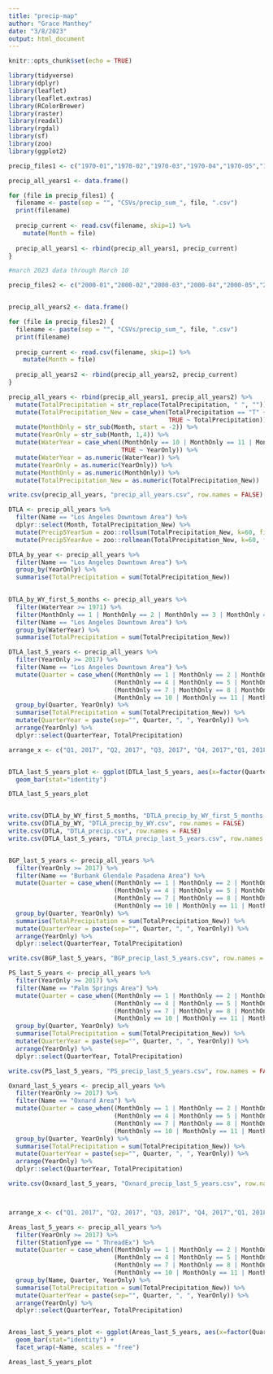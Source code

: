 ```yaml
---
title: "precip-map"
author: "Grace Manthey"
date: "3/8/2023"
output: html_document
---
```


```r
knitr::opts_chunk$set(echo = TRUE)
```

```r

library(tidyverse)
library(dplyr)
library(leaflet)
library(leaflet.extras)
library(RColorBrewer)
library(raster)
library(readxl)
library(rgdal)
library(sf)
library(zoo)
library(ggplot2)


```

```r

precip_files1 <- c("1970-01","1970-02","1970-03","1970-04","1970-05","1970-06","1970-07","1970-08","1970-09","1970-10","1970-11","1970-12","1971-01","1971-02","1971-03","1971-04","1971-05","1971-06","1971-07","1971-08","1971-09","1971-10","1971-11","1971-12","1972-01","1972-02","1972-03","1972-04","1972-05","1972-06","1972-07","1972-08","1972-09","1972-10","1972-11","1972-12","1973-01","1973-02","1973-03","1973-04","1973-05","1973-06","1973-07","1973-08","1973-09","1973-10","1973-11","1973-12","1974-01","1974-02","1974-03","1974-04","1974-05","1974-06","1974-07","1974-08","1974-09","1974-10","1974-11","1974-12","1975-01","1975-02","1975-03","1975-04","1975-05","1975-06","1975-07","1975-08","1975-09","1975-10","1975-11","1975-12","1976-01","1976-02","1976-03","1976-04","1976-05","1976-06","1976-07","1976-08","1976-09","1976-10","1976-11","1976-12","1977-01","1977-02","1977-03","1977-04","1977-05","1977-06","1977-07","1977-08","1977-09","1977-10","1977-11","1977-12","1978-01","1978-02","1978-03","1978-04","1978-05","1978-06","1978-07","1978-08","1978-09","1978-10","1978-11","1978-12","1979-01","1979-02","1979-03","1979-04","1979-05","1979-06","1979-07","1979-08","1979-09","1979-10","1979-11","1979-12","1980-01","1980-02","1980-03","1980-04","1980-05","1980-06","1980-07","1980-08","1980-09","1980-10","1980-11","1980-12","1981-01","1981-02","1981-03","1981-04","1981-05","1981-06","1981-07","1981-08","1981-09","1981-10","1981-11","1981-12","1982-01","1982-02","1982-03","1982-04","1982-05","1982-06","1982-07","1982-08","1982-09","1982-10","1982-11","1982-12","1983-01","1983-02","1983-03","1983-04","1983-05","1983-06","1983-07","1983-08","1983-09","1983-10","1983-11","1983-12","1984-01","1984-02","1984-03","1984-04","1984-05","1984-06","1984-07","1984-08","1984-09","1984-10","1984-11","1984-12","1985-01","1985-02","1985-03","1985-04","1985-05","1985-06","1985-07","1985-08","1985-09","1985-10","1985-11","1985-12","1986-01","1986-02","1986-03","1986-04","1986-05","1986-06","1986-07","1986-08","1986-09","1986-10","1986-11","1986-12","1987-01","1987-02","1987-03","1987-04","1987-05","1987-06","1987-07","1987-08","1987-09","1987-10","1987-11","1987-12","1988-01","1988-02","1988-03","1988-04","1988-05","1988-06","1988-07","1988-08","1988-09","1988-10","1988-11","1988-12","1989-01","1989-02","1989-03","1989-04","1989-05","1989-06","1989-07","1989-08","1989-09","1989-10","1989-11","1989-12","1990-01","1990-02","1990-03","1990-04","1990-05","1990-06","1990-07","1990-08","1990-09","1990-10","1990-11","1990-12","1991-01","1991-02","1991-03","1991-04","1991-05","1991-06","1991-07","1991-08","1991-09","1991-10","1991-11","1991-12","1992-01","1992-02","1992-03","1992-04","1992-05","1992-06","1992-07","1992-08","1992-09","1992-10","1992-11","1992-12","1993-01","1993-02","1993-03","1993-04","1993-05","1993-06","1993-07","1993-08","1993-09","1993-10","1993-11","1993-12","1994-01","1994-02","1994-03","1994-04","1994-05","1994-06","1994-07","1994-08","1994-09","1994-10","1994-11","1994-12","1995-01","1995-02","1995-03","1995-04","1995-05","1995-06","1995-07","1995-08","1995-09","1995-10","1995-11","1995-12","1996-01","1996-02","1996-03","1996-04","1996-05","1996-06","1996-07","1996-08","1996-09","1996-10","1996-11","1996-12","1997-01","1997-02","1997-03","1997-04","1997-05","1997-06","1997-07","1997-08","1997-09","1997-10","1997-11","1997-12","1998-01","1998-02","1998-03","1998-04","1998-05","1998-06","1998-07","1998-08","1998-09","1998-10","1998-11","1998-12","1999-01","1999-02","1999-03","1999-04","1999-05","1999-06","1999-07","1999-08","1999-09","1999-10","1999-11","1999-12")

precip_all_years1 <- data.frame()

for (file in precip_files1) {
  filename <- paste(sep = "", "CSVs/precip_sum_", file, ".csv")
  print(filename)
  
  precip_current <- read.csv(filename, skip=1) %>% 
    mutate(Month = file)
  
  precip_all_years1 <- rbind(precip_all_years1, precip_current)
}


```

```r

#march 2023 data through March 10

precip_files2 <- c("2000-01","2000-02","2000-03","2000-04","2000-05","2000-06","2000-07","2000-08","2000-09","2000-10","2000-11","2000-12","2001-01","2001-02","2001-03","2001-04","2001-05","2001-06","2001-07","2001-08","2001-09","2001-10","2001-11","2001-12","2002-01","2002-02","2002-03","2002-04","2002-05","2002-06","2002-07","2002-08","2002-09","2002-10","2002-11","2002-12","2003-01","2003-02","2003-03","2003-04","2003-05","2003-06","2003-07","2003-08","2003-09","2003-10","2003-11","2003-12","2004-01","2004-02","2004-03","2004-04","2004-05","2004-06","2004-07","2004-08","2004-09","2004-10","2004-11","2004-12","2005-01","2005-02","2005-03","2005-04","2005-05","2005-06","2005-07","2005-08","2005-09","2005-10","2005-11","2005-12","2006-01","2006-02","2006-03","2006-04","2006-05","2006-06","2006-07","2006-08","2006-09","2006-10","2006-11","2006-12","2007-01","2007-02","2007-03","2007-04","2007-05","2007-06","2007-07","2007-08","2007-09","2007-10","2007-11","2007-12","2008-01","2008-02","2008-03","2008-04","2008-05","2008-06","2008-07","2008-08","2008-09","2008-10","2008-11","2008-12","2009-01","2009-02","2009-03","2009-04","2009-05","2009-06","2009-07","2009-08","2009-09","2009-10","2009-11","2009-12","2010-01","2010-02","2010-03","2010-04","2010-05","2010-06","2010-07","2010-08","2010-09","2010-10","2010-11","2010-12","2011-01","2011-02","2011-03","2011-04","2011-05","2011-06","2011-07","2011-08","2011-09","2011-10","2011-11","2011-12","2012-01","2012-02","2012-03","2012-04","2012-05","2012-06","2012-07","2012-08","2012-09","2012-10","2012-11","2012-12","2013-01","2013-02","2013-03","2013-04","2013-05","2013-06","2013-07","2013-08","2013-09","2013-10","2013-11","2013-12","2014-01","2014-02","2014-03","2014-04","2014-05","2014-06","2014-07","2014-08","2014-09","2014-10","2014-11","2014-12","2015-01","2015-02","2015-03","2015-04","2015-05","2015-06","2015-07","2015-08","2015-09","2015-10","2015-11","2015-12","2016-01","2016-02","2016-03","2016-04","2016-05","2016-06","2016-07","2016-08","2016-09","2016-10","2016-11","2016-12","2017-01","2017-02","2017-03","2017-04","2017-05","2017-06","2017-07","2017-08","2017-09","2017-10","2017-11","2017-12","2018-01","2018-02","2018-03","2018-04","2018-05","2018-06","2018-07","2018-08","2018-09","2018-10","2018-11","2018-12","2019-01","2019-02","2019-03","2019-04","2019-05","2019-06","2019-07","2019-08","2019-09","2019-10","2019-11","2019-12","2020-01","2020-02","2020-03","2020-04","2020-05","2020-06","2020-07","2020-08","2020-09","2020-10","2020-11","2020-12","2021-01","2021-02","2021-03","2021-04","2021-05","2021-06","2021-07","2021-08","2021-09","2021-10","2021-11","2021-12","2022-01","2022-02","2022-03","2022-04","2022-05","2022-06","2022-07","2022-08","2022-09","2022-10","2022-11","2022-12","2023-01","2023-02","2023-03")


precip_all_years2 <- data.frame()

for (file in precip_files2) {
  filename <- paste(sep = "", "CSVs/precip_sum_", file, ".csv")
  print(filename)
  
  precip_current <- read.csv(filename, skip=1) %>% 
    mutate(Month = file)
  
  precip_all_years2 <- rbind(precip_all_years2, precip_current)
}

```


```r

precip_all_years <- rbind(precip_all_years1, precip_all_years2) %>% 
  mutate(TotalPrecipitation = str_replace(TotalPrecipitation, " ", "")) %>% 
  mutate(TotalPrecipitation_New = case_when(TotalPrecipitation == "T" ~ "0",
                                            TRUE ~ TotalPrecipitation)) %>% 
  mutate(MonthOnly = str_sub(Month, start = -2)) %>% 
  mutate(YearOnly = str_sub(Month, 1,4)) %>% 
  mutate(WaterYear = case_when((MonthOnly == 10 | MonthOnly == 11 | MonthOnly == 12) ~ as.character((as.numeric(YearOnly) + 1)),
                               TRUE ~ YearOnly)) %>% 
  mutate(WaterYear = as.numeric(WaterYear)) %>% 
  mutate(YearOnly = as.numeric(YearOnly)) %>% 
  mutate(MonthOnly = as.numeric(MonthOnly)) %>% 
  mutate(TotalPrecipitation_New = as.numeric(TotalPrecipitation_New))

write.csv(precip_all_years, "precip_all_years.csv", row.names = FALSE)

DTLA <- precip_all_years %>% 
  filter(Name == "Los Angeles Downtown Area") %>% 
  dplyr::select(Month, TotalPrecipitation_New) %>% 
  mutate(Precip5YearSum = zoo::rollsum(TotalPrecipitation_New, k=60, fill=NA, align = "right")) %>%
  mutate(Precip5YearAve = zoo::rollmean(TotalPrecipitation_New, k=60, fill=NA, align = "right"))

DTLA_by_year <- precip_all_years %>% 
  filter(Name == "Los Angeles Downtown Area") %>% 
  group_by(YearOnly) %>% 
  summarise(TotalPrecipitation = sum(TotalPrecipitation_New))
  

DTLA_by_WY_first_5_months <- precip_all_years %>% 
  filter(WaterYear >= 1971) %>% 
  filter(MonthOnly == 1 | MonthOnly == 2 | MonthOnly == 3 | MonthOnly == 10 | MonthOnly == 11 | MonthOnly == 12) %>% 
  filter(Name == "Los Angeles Downtown Area") %>% 
  group_by(WaterYear) %>% 
  summarise(TotalPrecipitation = sum(TotalPrecipitation_New))

DTLA_last_5_years <- precip_all_years %>% 
  filter(YearOnly >= 2017) %>%
  filter(Name == "Los Angeles Downtown Area") %>%
  mutate(Quarter = case_when((MonthOnly == 1 | MonthOnly == 2 | MonthOnly == 3) ~ 'Q1',
                             (MonthOnly == 4 | MonthOnly == 5 | MonthOnly == 6) ~ 'Q2',
                             (MonthOnly == 7 | MonthOnly == 8 | MonthOnly == 9) ~ 'Q3',
                             (MonthOnly == 10 | MonthOnly == 11 | MonthOnly == 12) ~ 'Q4')) %>% 
  group_by(Quarter, YearOnly) %>% 
  summarise(TotalPrecipitation = sum(TotalPrecipitation_New)) %>% 
  mutate(QuarterYear = paste(sep="", Quarter, ", ", YearOnly)) %>% 
  arrange(YearOnly) %>% 
  dplyr::select(QuarterYear, TotalPrecipitation)

arrange_x <- c("Q1, 2017", "Q2, 2017", "Q3, 2017", "Q4, 2017","Q1, 2018", "Q2, 2018", "Q3, 2018", "Q4, 2018","Q1, 2019", "Q2, 2019", "Q3, 2019", "Q4, 2019","Q1, 2020", "Q2, 2020", "Q3, 2020", "Q4, 2020","Q1, 2021", "Q2, 2021", "Q3, 2021", "Q4, 2021", "Q1, 2022", "Q2, 2022", "Q3, 2022", "Q4, 2022","Q1, 2023")


DTLA_last_5_years_plot <- ggplot(DTLA_last_5_years, aes(x=factor(QuarterYear, level=arrange_x), y=TotalPrecipitation)) +
  geom_bar(stat="identity")

DTLA_last_5_years_plot


write.csv(DTLA_by_WY_first_5_months, "DTLA_precip_by_WY_first_5_months.csv", row.names = FALSE)
write.csv(DTLA_by_WY, "DTLA_precip_by_WY.csv", row.names = FALSE)
write.csv(DTLA, "DTLA_precip.csv", row.names = FALSE)
write.csv(DTLA_last_5_years, "DTLA_precip_last_5_years.csv", row.names = FALSE)


BGP_last_5_years <- precip_all_years %>% 
  filter(YearOnly >= 2017) %>%
  filter(Name == "Burbank Glendale Pasadena Area") %>%
  mutate(Quarter = case_when((MonthOnly == 1 | MonthOnly == 2 | MonthOnly == 3) ~ 'Q1',
                             (MonthOnly == 4 | MonthOnly == 5 | MonthOnly == 6) ~ 'Q2',
                             (MonthOnly == 7 | MonthOnly == 8 | MonthOnly == 9) ~ 'Q3',
                             (MonthOnly == 10 | MonthOnly == 11 | MonthOnly == 12) ~ 'Q4')) %>% 
  group_by(Quarter, YearOnly) %>% 
  summarise(TotalPrecipitation = sum(TotalPrecipitation_New)) %>% 
  mutate(QuarterYear = paste(sep="", Quarter, ", ", YearOnly)) %>% 
  arrange(YearOnly) %>% 
  dplyr::select(QuarterYear, TotalPrecipitation)

write.csv(BGP_last_5_years, "BGP_precip_last_5_years.csv", row.names = FALSE)

PS_last_5_years <- precip_all_years %>% 
  filter(YearOnly >= 2017) %>%
  filter(Name == "Palm Springs Area") %>%
  mutate(Quarter = case_when((MonthOnly == 1 | MonthOnly == 2 | MonthOnly == 3) ~ 'Q1',
                             (MonthOnly == 4 | MonthOnly == 5 | MonthOnly == 6) ~ 'Q2',
                             (MonthOnly == 7 | MonthOnly == 8 | MonthOnly == 9) ~ 'Q3',
                             (MonthOnly == 10 | MonthOnly == 11 | MonthOnly == 12) ~ 'Q4')) %>% 
  group_by(Quarter, YearOnly) %>% 
  summarise(TotalPrecipitation = sum(TotalPrecipitation_New)) %>% 
  mutate(QuarterYear = paste(sep="", Quarter, ", ", YearOnly)) %>% 
  arrange(YearOnly) %>% 
  dplyr::select(QuarterYear, TotalPrecipitation)

write.csv(PS_last_5_years, "PS_precip_last_5_years.csv", row.names = FALSE)

Oxnard_last_5_years <- precip_all_years %>% 
  filter(YearOnly >= 2017) %>%
  filter(Name == "Oxnard Area") %>%
  mutate(Quarter = case_when((MonthOnly == 1 | MonthOnly == 2 | MonthOnly == 3) ~ 'Q1',
                             (MonthOnly == 4 | MonthOnly == 5 | MonthOnly == 6) ~ 'Q2',
                             (MonthOnly == 7 | MonthOnly == 8 | MonthOnly == 9) ~ 'Q3',
                             (MonthOnly == 10 | MonthOnly == 11 | MonthOnly == 12) ~ 'Q4')) %>% 
  group_by(Quarter, YearOnly) %>% 
  summarise(TotalPrecipitation = sum(TotalPrecipitation_New)) %>% 
  mutate(QuarterYear = paste(sep="", Quarter, ", ", YearOnly)) %>% 
  arrange(YearOnly) %>% 
  dplyr::select(QuarterYear, TotalPrecipitation)

write.csv(Oxnard_last_5_years, "Oxnard_precip_last_5_years.csv", row.names = FALSE)




```


```r

arrange_x <- c("Q1, 2017", "Q2, 2017", "Q3, 2017", "Q4, 2017","Q1, 2018", "Q2, 2018", "Q3, 2018", "Q4, 2018","Q1, 2019", "Q2, 2019", "Q3, 2019", "Q4, 2019","Q1, 2020", "Q2, 2020", "Q3, 2020", "Q4, 2020","Q1, 2021", "Q2, 2021", "Q3, 2021", "Q4, 2021", "Q1, 2022", "Q2, 2022", "Q3, 2022", "Q4, 2022","Q1, 2023")

Areas_last_5_years <- precip_all_years %>% 
  filter(YearOnly >= 2017) %>%
  filter(StationType == " ThreadEx") %>%
  mutate(Quarter = case_when((MonthOnly == 1 | MonthOnly == 2 | MonthOnly == 3) ~ 'Q1',
                             (MonthOnly == 4 | MonthOnly == 5 | MonthOnly == 6) ~ 'Q2',
                             (MonthOnly == 7 | MonthOnly == 8 | MonthOnly == 9) ~ 'Q3',
                             (MonthOnly == 10 | MonthOnly == 11 | MonthOnly == 12) ~ 'Q4')) %>% 
  group_by(Name, Quarter, YearOnly) %>% 
  summarise(TotalPrecipitation = sum(TotalPrecipitation_New)) %>% 
  mutate(QuarterYear = paste(sep="", Quarter, ", ", YearOnly)) %>% 
  arrange(YearOnly) %>% 
  dplyr::select(QuarterYear, TotalPrecipitation)


Areas_last_5_years_plot <- ggplot(Areas_last_5_years, aes(x=factor(QuarterYear, level=arrange_x), y=TotalPrecipitation)) +
  geom_bar(stat="identity") + 
  facet_wrap(~Name, scales = "free")

Areas_last_5_years_plot

```
